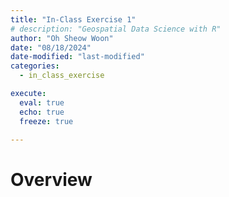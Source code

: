 ```yaml
---
title: "In-Class Exercise 1"
# description: "Geospatial Data Science with R"
author: "Oh Sheow Woon"
date: "08/18/2024"
date-modified: "last-modified"
categories:
  - in_class_exercise

execute:
  eval: true
  echo: true
  freeze: true

---
```




# Overview

